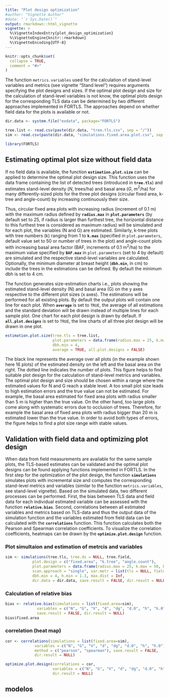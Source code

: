 ```yaml
---
title: "Plot design optimization"
#author: "Vignette Author"
#date: "`r Sys.Date()`"
output: rmarkdown::html_vignette
vignette: >
  %\VignetteIndexEntry{plot_design_optimization}
  %\VignetteEngine{knitr::rmarkdown}
  %\VignetteEncoding{UTF-8}
---
```


```r
knitr::opts_chunk$set(
  collapse = TRUE,
  comment = "#>"
)
```

The function `metrics.variables` used for the calculation of stand-level variables and metrics (see vignette "Stand level") requires arguments specifying the plot designs and sizes. If the optimal plot design and size for the calculation of stand-level variables is not know, the optimal plots design for the corresponding TLS data can be determined by two different approaches implemented in FORTLS. The approaches depend on whether field data for the plots is available or not. 

```r
dir.data <- system.file("exdata", package="FORTLS")

tree.list <- read.csv(paste(dir.data, "tree.tls.csv", sep = "/"))
sim <- read.csv(paste(dir.data, "simulations.fixed.area.plot.csv", sep = "/"))

library(FORTLS)
```

## Estimating optimal plot size without field data

If no field data is available, the function **`estimation.plot.size`** can be applied to determine the optimal plot design size. This function uses the data frame containing the list of detected trees (introduced in **`tree.tls`**) and estimates stand-level density ($N$, trees/ha) and basal area ($G$, m$^2$/ha) for many differently-sized plots for the three plot designs (circular fixed area, k-tree and angle-count) by increasing continuously their size. 

Thus, circular fixed area plots with increasing radius (increment of 0.1 m) with the maximum radius defined by **`radius.max`** in **`plot.parameters`** (by default set to 25, if radius is larger than furthest tree, the horizontal distance to this furthest tree is considered as maximum radius) will be simulated and for each plot, the variables (N and G) are estimated. Similarly, k-tree plots with tree numbers (k) ranging from 1 to **`k.max`** (specified in `plot.parameters`, default value set to 50 or number of trees in the plot) and angle-count plots with increasing basal area factor (BAF, increments of 0.1 m$^2$/ha) to the maximum value specified by **`BAF.max`** in `plot.parameters` (set to 4 by default) are simulated and the respective stand-level variables are calculated. Optionally, the minimum diameter at breast height (**`dbh.min`**, in cm) to include the trees in the estimations can be defined. By default the minimum dbh is set to 4 cm.

The function generates size-estimation charts i.e., plots showing the estimated stand-level density (N) and basal area (G) on the y axes respective to the different plot sizes (x axes). The estimations will be performed for all existing plots. By default the output plots will contain one line for each plot. When **`average`** is set to `TRUE`, the average of all estimations and the standard deviation will be drawn instead of multiple lines for each sample plot. One chart for each plot design is drawn by default. If **`all.plot.designs`** is set to `TRUE`, the line charts of all three plot design will be drawn in one plot.

```r
estimation.plot.size(tree.tls = tree.list,
                     plot.parameters = data.frame(radius.max = 25, k.max = 50, BAF.max = 4),
                     dbh.min = 4,
                     average = TRUE, all.plot.designs = FALSE)
```

The black line represents the average over all plots (in the example shown here 16 plots) of the estimated density on the left and the basal area on the right. The dotted line indicates the number of plots. This figure helps to find suitable plot design for the calculation of stand-level metrics and variables. The optimal plot design and size should be chosen within a range where the estimated values for N and G reach a stable level. A too small plot size leads to high estimation errors and the true value can not be estimated. For example, the basal area estimated for fixed area plots with radius smaller than 5 m is higher than the true value. On the other hand, too large plots come along with systematic errors due to occlusion of trees. Therefore, for example the basal area of fixed area plots with radius bigger than 20 m is estimated lower than the true value. In order to avoid both types of errors, the figure helps to find a plot size range with stable values.

## Validation with field data and optimizing plot design

When data from field measurements are available for the same sample plots, the TLS-based estimates can be validated and the optimal plot designs can be found applying functions implemented in FORTLS. In the first step for the optimization of the plot design, the function **`simulations`** simulates plots with incremental size and computes the corresponding stand-level metrics and variables (similar to the function `metrics.variables`, see stand-level vignette). Based on the simulated data, two different processes can be performed. First, the bias between TLS data and field data for each individual estimated variable can be assessed with the function **`relative.bias`**. Second, correlations between all estimated variables and metrics based on TLS-data and thus the output data of the simulation function and the variables estimated from field data can be calculated with the **`correlations`** function. This function calculates both the Pearson and Spearman correlation coefficients. To visualize the correlation coefficients, heatmaps can be drawn by the **`optimize.plot.design`** function.

### Plot simultaion and estimation of metrcis and variables

```r
sim <- simulations(tree.tls, tree.ds = NULL, tree.field,
            plot.design = c("fixed.area", "k.tree", "angle.count"),
            plot.parameters = data.frame(radius.max = 25, k.max = 50, BAF.max = 4),
            scan.approach = "single", var.metr = list(tls = NULL, field = NULL),
            dbh.min = 4, h.min = 1.3, max.dist = Inf,
            dir.data = dir.data, save.result = FALSE, dir.result = NULL)
```

### Calculation of relative bias

```r
bias <- relative.bias(simulations = list(fixed.area=sim),
              variables = c("N", "G", "V", "d", "dg", "d.0", "h", "h.0"),
              save.result = FALSE, dir.result = NULL)
bias$fixed.area
```

### correlation (heat map)

```r
cor <- correlations(simulations = list(fixed.area=sim),
             variables = c("N", "G", "V", "d", "dg", "d.0", "h", "h.0"),
             method = c("pearson", "spearman"), save.result = FALSE,
             dir.result = NULL)
```

```r
optimize.plot.design(correlations = cor,
                     variables = c("N", "G", "V", "d", "dg", "d.0", "h", "h.0"),
                     dir.result = NULL)
```

## modelos
